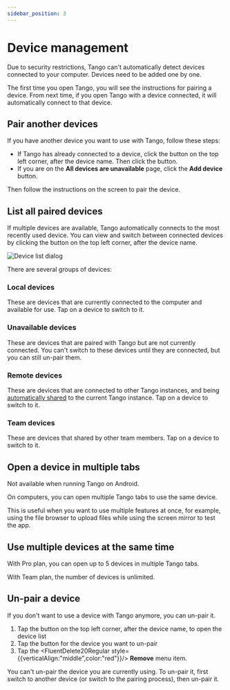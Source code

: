 ```yaml
---
sidebar_position: 3
---
```


# Device management


Due to security restrictions, Tango can't automatically detect devices connected to your computer. Devices need to be added one by one.

The first time you open Tango, you will see the instructions for pairing a device. From next time, if you open Tango with a device connected, it will automatically connect to that device.

## Pair another devices

If you have another device you want to use with Tango, follow these steps:


* If Tango has already connected to a device, click the <ArrowSwap/> button on the top left corner, after the device name. Then click the <FluentAdd20Regular/> button.
* If you are on the **All devices are unavailable** page, click the **Add device** button.

Then follow the instructions on the screen to pair the device.

## List all paired devices

If multiple devices are available, Tango automatically connects to the most recently used device. You can view and switch between connected devices by clicking the <ArrowSwap/> button on the top left corner, after the device name.

![Device list dialog](device-list.png)

There are several groups of devices:

### Local devices

These are devices that are currently connected to the computer and available for use. Tap on a device to switch to it.

### Unavailable devices

These are devices that are paired with Tango but are not currently connected. You can't switch to these devices until they are connected, but you can still un-pair them.

### Remote devices


<Pro/>

These are devices that are connected to other Tango instances, and being [automatically shared](./remote-access/auto-share.mdx) to the current Tango instance. Tap on a device to switch to it.

### Team devices

<Pro team/>

These are devices that shared by other team members. Tap on a device to switch to it.

## Open a device in multiple tabs

Not available when running Tango on Android.

On computers, you can open multiple Tango tabs to use the same device.

This is useful when you want to use multiple features at once, for example, using the file browser to upload files while using the screen mirror to test the app.

## Use multiple devices at the same time

<Pro/>

With Pro plan, you can open up to 5 devices in multiple Tango tabs.

With Team plan, the number of devices is unlimited.

## Un-pair a device


If you don't want to use a device with Tango anymore, you can un-pair it.

1. Tap the <ArrowSwap/> button on the top left corner, after the device name, to open the device list
2. Tap the <FluentMoreHorizontal20Regular/> button for the device you want to un-pair
3. Tap the <FluentDelete20Regular style={{verticalAlign:"middle",color:"red"}}/> **Remove** menu item.

You can't un-pair the device you are currently using. To un-pair it, first switch to another device (or switch to the pairing process), then un-pair it.
